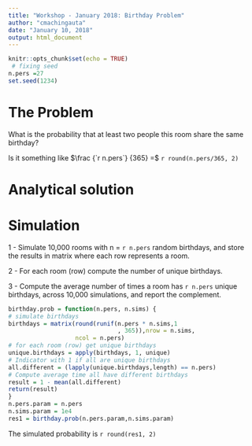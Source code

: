 ```yaml
---
title: "Workshop - January 2018: Birthday Problem"
author: "cmachingauta"
date: "January 10, 2018"
output: html_document
---
```


```r
knitr::opts_chunk$set(echo = TRUE)
 # fixing seed 
n.pers =27
set.seed(1234)
```

# The Problem
What is the probability that at least two people this room share the same birthday?

Is it something like $\frac {`r n.pers`} {365} =$ 
`r round(n.pers/365, 2)`

# Analytical solution

\begin{align}
1 - \bar p(n) &= 1 \times \left(1-\frac{1}{365}
\right)
\times \left(1-\frac{2}{365}\right) \times \cdots
\times
\left(1-\frac{n-1}{365}\right) \nonumber \\
&= \frac{ 365 \times 364 \times \cdots \times
(365-n+1) }{ 365^n } \nonumber \\
&= \frac{ 365! }{ 365^n (365-n)!} =
\frac{n!\cdot\binom{365}{n}}{365^n}\\
p(n= `r n.pers`) &= `r round(1 - factorial(n.pers)*choose(365,n.pers)/ 365^n.pers, 3)`
\nonumber
\end{align}

# Simulation

1 - Simulate 10,000 rooms with n = `r n.pers` random birthdays, and store the results in matrix where each row represents a room.   

2 - For each room (row) compute the number of unique birthdays.   

3 - Compute the average number of times a room has `r n.pers` unique birthdays, across 10,000 simulations, and report the complement.   


```r
birthday.prob = function(n.pers, n.sims) {  
# simulate birthdays  
birthdays = matrix(round(runif(n.pers * n.sims,1
                               , 365)),nrow = n.sims, 
                   ncol = n.pers)
# for each room (row) get unique birthdays
unique.birthdays = apply(birthdays, 1, unique)  
# Indicator with 1 if all are unique birthdays
all.different = (lapply(unique.birthdays,length) == n.pers)  
# Compute average time all have different birthdays
result = 1 - mean(all.different)  
return(result)  
}
n.pers.param = n.pers  
n.sims.param = 1e4  
res1 = birthday.prob(n.pers.param,n.sims.param)
```

The simulated probability is `r round(res1, 2)`

